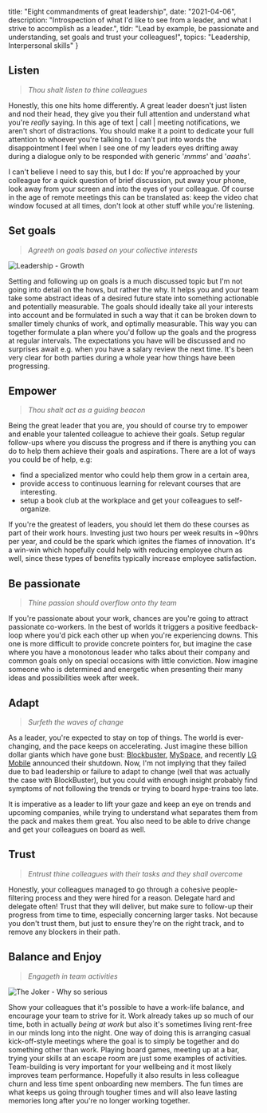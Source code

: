 
  title: "Eight commandments of great leadership",
  date: "2021-04-06",
  description: "Introspection of what I'd like to see from a leader, and what I strive to accomplish as a leader.",
  tldr: "Lead by example, be passionate and understanding, set goals and trust your colleagues!",
  topics: "Leadership, Interpersonal skills"
}



## Listen

> _Thou shalt listen to thine colleagues_

Honestly, this one hits home differently. A great leader doesn't just listen and nod their head, they give you their full attention and understand what you're _really_ saying. In this age of text | call | meeting notifications, we aren't short of distractions. You should make it a point to dedicate your full attention to whoever you're talking to. I can't put into words the disappointment I feel when I see one of my leaders eyes drifting away during a dialogue only to be responded with generic '_mmms_' and '_aaahs_'.

I can't believe I need to say this, but I do: If you're approached by your colleague for a quick question of brief discussion, put away your phone, look away from your screen and into the eyes of your colleague. Of course in the age of remote meetings this can be translated as: keep the video chat window focused at all times, don't look at other stuff while you're listening.

## Set goals

> _Agreeth on goals based on your collective interests_

![Leadership - Growth](/images/leadership-growth.svg)

Setting and following up on goals is a much discussed topic but I'm not going into detail on the hows, but rather the why. It helps you and your team take some abstract ideas of a desired future state into something actionable and potentially measurable. The goals should ideally take all your interests into account and be formulated in such a way that it can be broken down to smaller timely chunks of work, and optimally measurable. This way you can together formulate a plan where you'd follow up the goals and the progress at regular intervals. The expectations you have will be discussed and no surprises await e.g. when you have a salary review the next time. It's been very clear for both parties during a whole year how things have been progressing.

## Empower

> _Thou shalt act as a guiding beacon_

Being the great leader that you are, you should of course try to empower and enable your talented colleague to achieve their goals. Setup regular follow-ups where you discuss the progress and if there is anything you can do to help them achieve their goals and aspirations. There are a lot of ways you could be of help, e.g:

- find a specialized mentor who could help them grow in a certain area,
- provide access to continuous learning for relevant courses that are interesting.
- setup a book club at the workplace and get your colleagues to self-organize.

If you're the greatest of leaders, you should let them do these courses as part of their work hours. Investing just two hours per week results in ~90hrs per year, and could be the spark which ignites the flames of innovation. It's a win-win which hopefully could help with reducing employee churn as well, since these types of benefits typically increase employee satisfaction.

## Be passionate

> _Thine passion should overflow onto thy team_

If you're passionate about your work, chances are you're going to attract passionate co-workers. In the best of worlds it triggers a positive feedback-loop where you'd pick each other up when you're experiencing downs. This one is more difficult to provide concrete pointers for, but imagine the case where you have a monotonous leader who talks about their company and common goals only on special occasions with little conviction. Now imagine someone who is determined and energetic when presenting their many ideas and possibilities week after week.

## Adapt

> _Surfeth the waves of change_

As a leader, you're expected to stay on top of things. The world is ever-changing, and the pace keeps on accelerating. Just imagine these billion dollar giants which have gone bust: [Blockbuster](https://www.businessinsider.com/tech-companies-that-shut-down-went-bankrupt-in-last-decade-2019-11?op=1&r=US&IR=T), [MySpace](https://www.huffpost.com/entry/how-myspace-fell-apart_n_887853), and recently [LG Mobile](https://www.msn.com/en-us/news/technology/lg-once-out-iphoned-the-iphone-now-its-exiting-the-phone-business-completely/ar-BB1fjRI8) announced their shutdown. Now, I'm not implying that they failed due to bad leadership or failure to adapt to change (well that was actually the case with BlockBuster), but you could with enough insight probably find symptoms of not following the trends or trying to board hype-trains too late.

It is imperative as a leader to lift your gaze and keep an eye on trends and upcoming companies, while trying to understand what separates them from the pack and makes them great. You also need to be able to drive change and get your colleagues on board as well.

## Trust

> _Entrust thine colleagues with their tasks and they shall overcome_

Honestly, your colleagues managed to go through a cohesive people-filtering process and they were hired for a reason. Delegate hard and delegate often! Trust that they will deliver, but make sure to follow-up their progress from time to time, especially concerning larger tasks. Not because you don't trust them, but just to ensure they're on the right track, and to remove any blockers in their path.

## Balance and Enjoy

> _Engageth in team activities_

![The Joker - Why so serious](/images/leadership-why-so-serious.gif)

Show your colleagues that it's possible to have a work-life balance, and encourage your team to strive for it. Work already takes up so much of our time, both in actually _being at work_ but also it's sometimes living rent-free in our minds long into the night. One way of doing this is arranging casual kick-off-style meetings where the goal is to simply be together and do something other than work. Playing board games, meeting up at a bar, trying your skills at an escape room are just some examples of activities. Team-building is very important for your wellbeing and it most likely improves team performance. Hopefully it also results in less colleague churn and less time spent onboarding new members. The fun times are what keeps us going through tougher times and will also leave lasting memories long after you're no longer working together.
